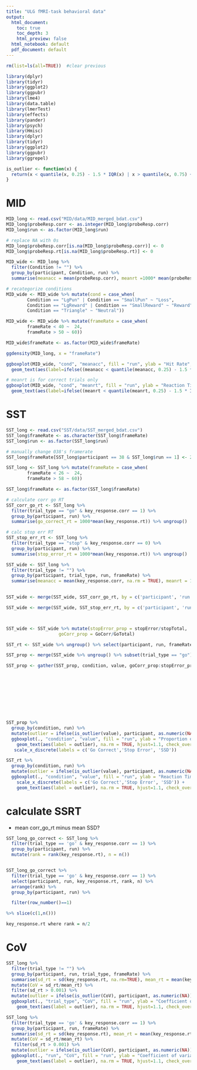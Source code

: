 ```yaml
---
title: "ULG fMRI-task behavioral data"
output:
  html_document: 
    toc: true
    toc_depth: 3
    html_preview: false
  html_notebook: default
  pdf_document: default
---
```


```r
rm(list=ls(all=TRUE))  #clear previous

library(dplyr)
library(tidyr)
library(ggplot2)
library(ggpubr)
library(lme4)  
library(data.table)
library(lmerTest)
library(effects)
library(pander)
library(psych)
library(Hmisc)
library(dplyr)
library(tidyr)
library(ggplot2)
library(ggpubr)
library(ggrepel)

is_outlier <- function(x) {
  return(x < quantile(x, 0.25) - 1.5 * IQR(x) | x > quantile(x, 0.75) + 1.5 * IQR(x))
}
```


# MID
```r
MID_long <- read.csv("MID/data/MID_merged_bdat.csv")
MID_long$probeResp.corr <- as.integer(MID_long$probeResp.corr)
MID_long$run <- as.factor(MID_long$run)

# replace NA with 0s
MID_long$probeResp.corr[is.na(MID_long$probeResp.corr)] <- 0
MID_long$probeResp.rt[is.na(MID_long$probeResp.rt)] <- 0

MID_wide <- MID_long %>% 
  filter(Condition != "") %>%
  group_by(participant, Condition, run) %>%
  summarise(meanacc = mean(probeResp.corr), meanrt =1000* mean(probeResp.rt, na.rm=TRUE), frameRate = mean(frameRate))

# recategorize conditions
MID_wide <- MID_wide %>% mutate(cond = case_when(
        Condition == "LgPun" | Condition == "SmallPun" ~ "Loss",
        Condition == "LgReward" | Condition == "SmallReward" ~ "Reward", 
        Condition == "Triangle" ~ "Neutral")) 

MID_wide <- MID_wide %>% mutate(frameRate = case_when(
        frameRate < 40 ~  24,
        frameRate > 50 ~ 60))

MID_wide$frameRate <- as.factor(MID_wide$frameRate)

ggdensity(MID_long, x = "frameRate")

ggboxplot(MID_wide, "cond", "meanacc", fill = "run", ylab = "Hit Rate", facet.by = "frameRate", short.panel.labs = FALSE) + 
  geom_text(aes(label=ifelse((meanacc < quantile(meanacc, 0.25) - 1.5 * IQR(meanacc) | meanacc > quantile(meanacc, 0.75) + 1.5 * IQR(meanacc)),paste(participant),"")), hjust=1.1, check_overlap = TRUE, size=3, position = position_dodge(1))

# meanrt is for correct trials only
ggboxplot(MID_wide, "cond", "meanrt", fill = "run", ylab = "Reaction Time (ms)", facet.by = "frameRate", short.panel.labs = FALSE) + 
  geom_text(aes(label=ifelse((meanrt < quantile(meanrt, 0.25) - 1.5 * IQR(meanrt) | meanrt > quantile(meanrt, 0.75) + 1.5 * IQR(meanrt)),paste(participant),"")), hjust=1.1, check_overlap = TRUE, size=3, position = position_dodge(1))
```

# SST

```r
SST_long <- read.csv("SST/data/SST_merged_bdat.csv")
SST_long$frameRate <- as.character(SST_long$frameRate)
SST_long$run <- as.factor(SST_long$run)

# manually change 038's framerate
SST_long$frameRate[SST_long$participant == 38 & SST_long$run == 1] <- 24

SST_long <- SST_long %>% mutate(frameRate = case_when(
        frameRate < 26 ~  24,
        frameRate > 58 ~ 60))

SST_long$frameRate <- as.factor(SST_long$frameRate)

# calculate corr go RT
SST_corr_go_rt <- SST_long %>%
  filter(trial_type == "go" & key_response.corr == 1) %>%
  group_by(participant, run) %>%
  summarise(go_correct_rt = 1000*mean(key_response.rt)) %>% ungroup()

# calc stop err RT
SST_stop_err_rt <- SST_long %>%
  filter(trial_type == "stop" & key_response.corr == 0) %>%
  group_by(participant, run) %>%
  summarise(stop_error_rt = 1000*mean(key_response.rt)) %>% ungroup() 

SST_wide <- SST_long %>% 
  filter(trial_type != "") %>%
  group_by(participant, trial_type, run, frameRate) %>%
  summarise(meanacc = mean(key_response.corr, na.rm = TRUE), meanrt = 1000* mean(key_response.rt, na.rm=TRUE), ssd = 1000*mean(ss_delay), stopError = sum(trial_type == "stop" & key_response.corr == 0), stopTotal = sum(trial_type == "stop"), GoCorr = sum(trial_type == "go" & key_response.corr == 1), GoTotal = sum(trial_type == "go")) %>% ungroup() 
            

SST_wide <- merge(SST_wide, SST_corr_go_rt, by = c('participant', 'run'))

SST_wide <- merge(SST_wide, SST_stop_err_rt, by = c('participant', 'run'))



SST_wide <- SST_wide %>% mutate(stopError_prop = stopError/stopTotal,
                    goCorr_prop = GoCorr/GoTotal)

SST_rt <- SST_wide %>% ungroup() %>% select(participant, run, frameRate, go_correct_rt, stop_error_rt, ssd) %>% gather(condition, value, go_correct_rt:ssd)

SST_prop <- merge(SST_wide %>% ungroup() %>% subset(trial_type == "go") %>% select(participant, run, frameRate, goCorr_prop), SST_wide %>% ungroup() %>% subset(trial_type == "stop") %>% select(participant, run, frameRate, stopError_prop), by = c("participant", "run", "frameRate"))

SST_prop <- gather(SST_prop, condition, value, goCorr_prop:stopError_prop)










SST_prop %>%
  group_by(condition, run) %>%
  mutate(outlier = ifelse(is_outlier(value), participant, as.numeric(NA))) %>%
  ggboxplot(., "condition", "value", fill = "run", ylab = "Proportion of Responses", xlab = "", facet.by = "frameRate", short.panel.labs = FALSE) + 
    geom_text(aes(label = outlier), na.rm = TRUE, hjust=1.1, check_overlap = TRUE, size=3, position = position_dodge(1)) +
   scale_x_discrete(labels = c('Go Correct','Stop Error', 'SSD')) 

SST_rt %>%
  group_by(condition, run) %>%
  mutate(outlier = ifelse(is_outlier(value), participant, as.numeric(NA))) %>% 
  ggboxplot(., "condition", "value", fill = "run", ylab = "Reaction Time (ms)", xlab = "", facet.by = "frameRate", short.panel.labs = FALSE) + 
    scale_x_discrete(labels = c('Go Correct','Stop Error', 'SSD')) + 
    geom_text(aes(label = outlier), na.rm = TRUE, hjust=1.1, check_overlap = TRUE, size=3, position = position_dodge(1))


```

# calculate SSRT
- mean corr_go_rt minus mean SSD?

```r

SST_long_go_correct <- SST_long %>%
  filter(trial_type == 'go' & key_response.corr == 1) %>%
  group_by(participant, run) %>%
  mutate(rank = rank(key_response.rt), n = n())


SST_long_go_correct %>%
  filter(trial_type == 'go' & key_response.corr == 1) %>%
  select(participant, run, key_response.rt, rank, n) %>%
  arrange(rank) %>%
  group_by(participant, run) %>%

  filter(row_number()==1)

%>% slice(c(1,n()))

key_response.rt where rank = n/2
```

# CoV
```r

SST_long %>%
  filter(trial_type != "") %>%
  group_by(participant, run, trial_type, frameRate) %>%
  summarise(sd_rt = sd(key_response.rt, na.rm=TRUE), mean_rt = mean(key_response.rt, na.rm=TRUE)) %>%
  mutate(CoV = sd_rt/mean_rt) %>%
  filter(sd_rt > 0.001) %>% 
  mutate(outlier = ifelse(is_outlier(CoV), participant, as.numeric(NA))) %>% 
  ggboxplot(., "trial_type", "CoV", fill = "run", ylab = "Coefficient of variation (all trials)", facet.by = "frameRate", xlab = "Trial Type", add = "dotplot", short.panel.labs = FALSE) + 
    geom_text(aes(label = outlier), na.rm = TRUE, hjust=1.1, check_overlap = TRUE, size=3, position = position_dodge(1))

SST_long %>%
  filter(trial_type == 'go' & key_response.corr == 1) %>%
  group_by(participant, run, frameRate) %>%
  summarise(sd_rt = sd(key_response.rt), mean_rt = mean(key_response.rt)) %>%
  mutate(CoV = sd_rt/mean_rt) %>%
   filter(sd_rt > 0.001) %>% 
  mutate(outlier = ifelse(is_outlier(CoV), participant, as.numeric(NA))) %>% 
  ggboxplot(., "run", "CoV", fill = "run", ylab = "Coefficient of variation (Correct Go Trials)", xlab = "Run", facet.by = "frameRate", add = "dotplot", short.panel.labs = FALSE) + 
    geom_text(aes(label = outlier), na.rm = TRUE, hjust=1.1, check_overlap = TRUE, size=3, position = position_dodge(1))
```

